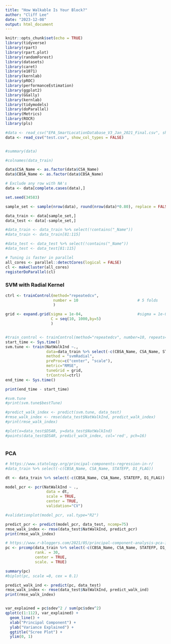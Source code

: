 ```yaml
---
title: "How Walkable Is Your Block?"
author: "Cliff Lee"
date: "2023-12-08"
output: html_document
---
```


```r
knitr::opts_chunk$set(echo = TRUE)
library(tidyverse)
library(rpart)
library(rpart.plot)
library(randomForest)
library(datasets)
library(caret)
library(e1071)
library(kernlab)
library(pROC)
library(performanceEstimation)
library(ggplot2)
library(GGally)
library(kernlab)
library(tidymodels)
library(doParallel)
library(Metrics)
library(ROCR)
library(pls)

```

```r
#data <- read_csv("EPA_SmartLocationDatabase_V3_Jan_2021_Final.csv", show_col_types = FALSE)
data <- read_csv("test.csv", show_col_types = FALSE)


#summary(data)
```


```r
#colnames(data_train)

data$CSA_Name <- as.factor(data$CSA_Name)
data$CBSA_Name <- as.factor(data$CBSA_Name)

# Exclude any row with NA's
data <- data[complete.cases(data),]

```

```r
set.seed(34583)

sample_set <- sample(nrow(data), round(nrow(data)*0.80), replace = FALSE)

data_train <- data[sample_set,]
data_test <- data[-sample_set,]


```

```r

#data_train <- data_train %>% select(!contains("_Name"))
#data_train <- data_train[81:115]

#data_test <- data_test %>% select(!contains("_Name"))
#data_test <- data_test[81:115]
```

```r
# Tuning is faster in parallel
all_cores <- parallel::detectCores(logical = FALSE)
cl <- makeCluster(all_cores)
registerDoParallel(cl)
```


### SVM with Radial Kernel
```r


ctrl <- trainControl(method="repeatedcv",
                     number = 10                          # 5 folds
                     )

grid <- expand.grid(sigma = 1e-04,                        #sigma = 1e-08 * 10^(seq(0,6,1)),
                    C = seq(10, 1000,by=5)
                    )


#train_control <- trainControl(method="repeatedcv", number=10, repeats=3)
start_time <- Sys.time()
svm.tune <- train(NatWalkInd ~., 
                  data=data_train %>% select(-c(CBSA_Name, CSA_Name, STATEFP, D1_FLAG)),
                  method = "svmRadial",
                  preProc=c("center", "scale"),
                  metric="RMSE",
                  tuneGrid = grid,
                  trControl=ctrl)
end_time <- Sys.time()

print(end_time - start_time)
```



```r
#svm.tune
#print(svm.tune$bestTune)
```







```r
#predict_walk_index <- predict(svm.tune, data_test)
#rmse_walk_index <- rmse(data_test$NatWalkInd, predict_walk_index)
#print(rmse_walk_index)
```


```r

#plot(x=data_test$D5AR, y=data_test$NatWalkInd)
#points(data_test$D5AR, predict_walk_index, col='red', pch=16)



```


### PCA 

```r
# https://www.statology.org/principal-components-regression-in-r/
#data_train %>% select(-c(CBSA_Name, CSA_Name, STATEFP, D1_FLAG))

dt <- data_train %>% select(-c(CBSA_Name, CSA_Name, STATEFP, D1_FLAG))

model_pcr <- pcr(NatWalkInd ~ .,
                  data = dt,
                  scale = TRUE,
                  center = TRUE,
                  validation="CV")

#validationplot(model_pcr, val.type="R2")

predict_pcr <- predict(model_pcr, data_test, ncomp=75)
rmse_walk_index <- rmse(data_test$NatWalkInd, predict_pcr)
print(rmse_walk_index)


```





```r
# https://www.r-bloggers.com/2021/05/principal-component-analysis-pca-in-r/
pc <- prcomp(data_train %>% select(-c(CBSA_Name, CSA_Name, STATEFP, D1_FLAG, NatWalkInd)),
             rank. = 30,
             center = TRUE,
             scale. = TRUE)

summary(pc)
#biplot(pc, scale =0, cex = 0.1)

predict_walk_ind <- predict(pc, data_test)
rmse_walk_index <- rmse(data_test$NatWalkInd, predict_walk_ind)
print(rmse_walk_index)


var_explained = pc$sdev^2 / sum(pc$sdev^2)
qplot(c(1:112), var_explained) + 
  geom_line() + 
  xlab("Principal Component") + 
  ylab("Variance Explained") +
  ggtitle("Scree Plot") +
  ylim(0, 1)


```


```r

```


